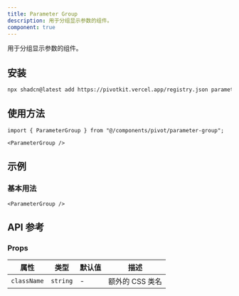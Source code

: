 ```yaml
---
title: Parameter Group
description: 用于分组显示参数的组件。
component: true
---
```


用于分组显示参数的组件。

<ComponentPreview name="parameter-group-demo" />

## 安装

```bash
npx shadcn@latest add https://pivotkit.vercel.app/registry.json parameter-group
```

## 使用方法

```tsx
import { ParameterGroup } from "@/components/pivot/parameter-group";
```

```tsx
<ParameterGroup />
```

## 示例

### 基本用法

```tsx
<ParameterGroup />
```

## API 参考

### Props

| 属性        | 类型     | 默认值 | 描述            |
| ----------- | -------- | ------ | --------------- |
| `className` | `string` | -      | 额外的 CSS 类名 |
